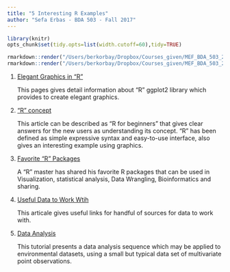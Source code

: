---
title: "5 Interesting R Examples"
author: "Sefa Erbas - BDA 503 - Fall 2017"
---
```{r,echo=FALSE,results="hide"}
library(knitr)
opts_chunk$set(tidy.opts=list(width.cutoff=60),tidy=TRUE)
```

```{r,echo=FALSE,eval=FALSE}
rmarkdown::render("/Users/berkorbay/Dropbox/Courses_given/MEF_BDA_503_2017F/Guidelines/example_homework_1.Rmd",output_format="pdf_document")
rmarkdown::render("/Users/berkorbay/Dropbox/Courses_given/MEF_BDA_503_2017F/Guidelines/example_homework_1.Rmd",output_format="html_document")
```

1. [Elegant Graphics in “R”](http://zevross.com/blog/2014/08/04/beautiful-plotting-in-r-a-ggplot2-cheatsheet-3/)

    This pages gives detail information about “R” ggplot2 library which provides to create elegant graphics.
    

2. [“R” concept](https://www.programiz.com/r-programming)

    This article can be described as “R for beginners” that gives clear answers for the new users as understanding its concept. “R” has been defined as simple expressive syntax and easy-to-use interface, also gives an interesting example using graphics.


3. [Favorite “R” Packages](http://bitesizebio.com/23003/my-10-favorite-r-packages-and-the-cool-things-you-can-do-with-them/)

    A “R” master has shared his favorite R packages that can be used in Visualization, statistical analysis, Data Wrangling, Bioinformatics and sharing.


4. [Useful Data to Work Wtih](https://r-dir.com/reference/datasets.html)

    This articale gives useful links for handful of sources for data to work with.


5. [Data Analysis](http://www.css.cornell.edu/faculty/dgr2/teach/R/R_corregr.pdf)

    This tutorial presents a data analysis sequence which may be applied to environmental datasets, using a small but typical data set of multivariate point observations.


